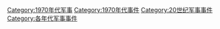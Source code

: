 [[Category:1970年代军事|Category:1970年代军事]]
[[Category:1970年代事件|Category:1970年代事件]]
[[Category:20世纪军事事件|Category:20世纪军事事件]]
[[Category:各年代军事事件|Category:各年代军事事件]]